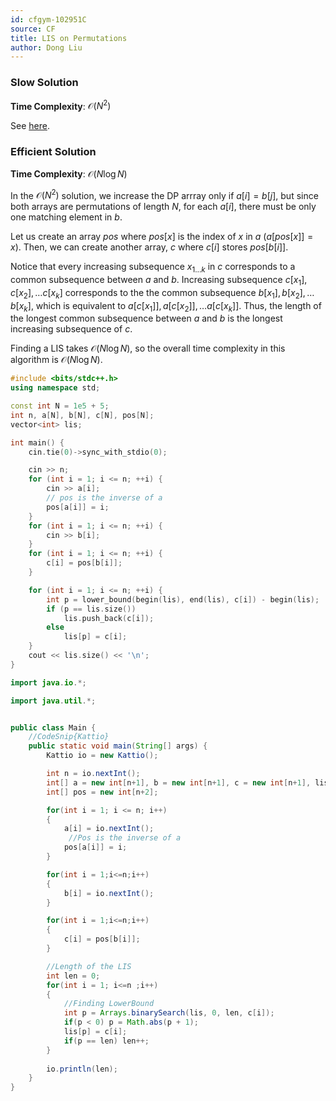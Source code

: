 ```yaml
---
id: cfgym-102951C
source: CF
title: LIS on Permutations
author: Dong Liu
---
```


### Slow Solution

**Time Complexity**: $\mathcal O(N^2)$

See [here](/gold/paths-grids#solution---longest-common-subsequence).

### Efficient Solution

**Time Complexity**: $\mathcal O(N\log N)$

In the $\mathcal O(N^2)$ solution, we increase the DP arrray only if
$a[i] = b[j]$, but since both arrays are permutations of length $N$, for each
$a[i]$, there must be only one matching element in $b$.

Let us create an array $pos$ where $pos[x]$ is the index of $x$ in $a$
($a[pos[x]] = x$). Then, we can create another array, $c$ where $c[i]$ stores
$pos[b[i]]$.

Notice that every increasing subsequence $x_{1 \dots k}$ in $c$ corresponds to a
common subsequence between $a$ and $b$. Increasing subsequence
$c[x_1], c[x_2], \dots c[x_k]$ corresponds to the the common subsequence
$b[x_1], b[x_2], \dots b[x_k]$, which is equivalent to
$a[c[x_1]], a[c[x_2]], \dots a[c[x_k]]$. Thus, the length of the longest common
subsequence between $a$ and $b$ is the longest increasing subsequence of $c$.

Finding a LIS takes $\mathcal O(N\log N)$, so the overall time complexity in
this algorithm is $\mathcal O(N\log N)$.

<LanguageSection>

<CPPSection>

```cpp
#include <bits/stdc++.h>
using namespace std;

const int N = 1e5 + 5;
int n, a[N], b[N], c[N], pos[N];
vector<int> lis;

int main() {
	cin.tie(0)->sync_with_stdio(0);

	cin >> n;
	for (int i = 1; i <= n; ++i) {
		cin >> a[i];
		// pos is the inverse of a
		pos[a[i]] = i;
	}
	for (int i = 1; i <= n; ++i) {
		cin >> b[i];
	}
	for (int i = 1; i <= n; ++i) {
		c[i] = pos[b[i]];
	}

	for (int i = 1; i <= n; ++i) {
		int p = lower_bound(begin(lis), end(lis), c[i]) - begin(lis);
		if (p == lis.size())
			lis.push_back(c[i]);
		else
			lis[p] = c[i];
	}
	cout << lis.size() << '\n';
}
```

</CPPSection>

<JavaSection>
	
``` java
import java.io.*;

import java.util.*;


public class Main {
	//CodeSnip{Kattio}
	public static void main(String[] args) {
		Kattio io = new Kattio();

		int n = io.nextInt();		
		int[] a = new int[n+1], b = new int[n+1], c = new int[n+1], lis = new int[n+1];
		int[] pos = new int[n+2];

		for(int i = 1; i <= n; i++)
		{
			a[i] = io.nextInt();
			 //Pos is the inverse of a
			pos[a[i]] = i;
		}

		for(int i = 1;i<=n;i++)
		{
			b[i] = io.nextInt();
		}

		for(int i = 1;i<=n;i++)
		{
			c[i] = pos[b[i]];
		}

		//Length of the LIS
		int len = 0; 
		for(int i = 1; i<=n ;i++)
		{
			//Finding LowerBound
			int p = Arrays.binarySearch(lis, 0, len, c[i]); 
			if(p < 0) p = Math.abs(p + 1);
			lis[p] = c[i];
			if(p == len) len++;
		}
		
		io.println(len);
	}
}	
```	
				 
</JavaSection>

</LanguageSection>

